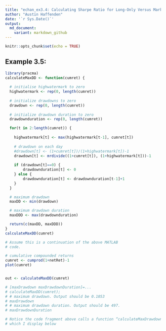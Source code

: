 ```yaml
---
title: "echan_ex3.4: Calculating Sharpe Ratio for Long-Only Versus Market-Neutral Strategies"
author: "Austin Haffenden"
date: '`r Sys.Date()`'
output: 
  md_document:
    variant: markdown_github
---
```


```r
knitr::opts_chunk$set(echo = TRUE)
```

## Example 3.5:
```r
library(pracma)
calculateMaxDD <- function(cumret) {
  
  # initialise highwatermark to zero
  highwatermark <- rep(0, length(cumret))
  
  # initialize drawdowns to zero
  drawdown <- rep(0, length(cumret))
  
  # initialize drawdown duration to zero
  drawdownduration <- rep(0, length(cumret))

  for(t in 2:length(cumret)) {
    
    highwatermark[t] <- max(highwatermark[t-1], cumret[t])
  
    # drawdown on each day
    #drawdown[t] <- (1+cumret[t])/(1+highwatermark[t])-1
    drawdown[t] <- mrdivide((1+cumret[t]), (1+highwatermark[t]))-1
    
    if (drawdown[t]==0) {
        drawdownduration[t] <- 0
    } else {
        drawdownduration[t] <- drawdownduration[t-1]+1
    }
  }

  # maximum drawdown
  maxDD <- min(drawdown)

  # maximum drawdown duration
  maxDDD <- max(drawdownduration)

  return(c(maxDD, maxDDD))
}
calculateMaxDD(cumret)

# Assume this is a continuation of the above MATLAB
# code.

# cumulative compounded returns
cumret <- cumprod(1+netRet)-1
plot(cumret)


out <- calculateMaxDD(cumret)

# [maxDrawdown maxDrawdownDuration]=...
# calculateMaxDD(cumret);
# # maximum drawdown. Output should be 0.1053
# maxDrawdown
# # maximum drawdown duration. Output should be 497.
# maxDrawdownDuration

# Notice the code fragment above calls a function “calculateMaxDrawdown,”
# which I display below
```
